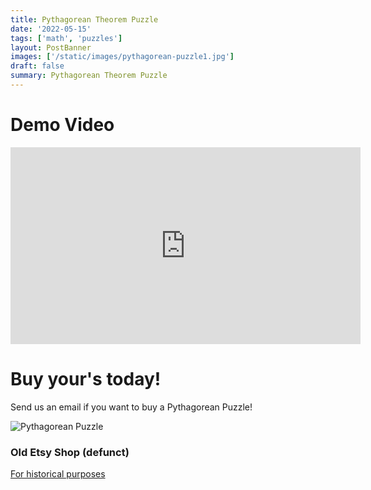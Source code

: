 ```yaml
---
title: Pythagorean Theorem Puzzle
date: '2022-05-15'
tags: ['math', 'puzzles']
layout: PostBanner
images: ['/static/images/pythagorean-puzzle1.jpg']
draft: false
summary: Pythagorean Theorem Puzzle
---
```


# Demo Video

<iframe
  width="560"
  height="315"
  src="https://www.youtube.com/embed/IAJJml6Dr-s?si=1rdupgyP6ws1JyOa"
  title="YouTube video player"
  frameBorder="0"
  allow="accelerometer; autoplay; clipboard-write; encrypted-media; gyroscope; picture-in-picture; web-share"
  referrerPolicy="strict-origin-when-cross-origin"
  allowFullScreen
></iframe>

# Buy your's today!

Send us an email if you want to buy a Pythagorean Puzzle!

![Pythagorean Puzzle](/static/images/pythagorean-puzzle0.jpg)

### Old Etsy Shop (defunct)

[For historical purposes](https://www.etsy.com/shop/MathManipulatives)

